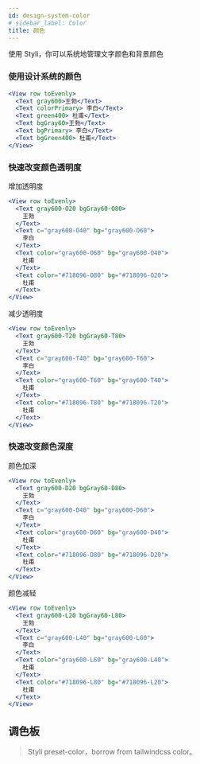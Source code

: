```yaml
---
id: design-system-color
# sidebar_label: Color
title: 颜色
---
```



使用 Styli，你可以系统地管理文字颜色和背景颜色

### 使用设计系统的颜色

```jsx live
<View row toEvenly>
  <Text gray600>王勃</Text>
  <Text colorPrimary> 李白</Text>
  <Text green400> 杜甫</Text>
  <Text bgGray60>王勃</Text>
  <Text bgPrimary> 李白</Text>
  <Text bgGreen400> 杜甫</Text>
</View>
```

### 快速改变颜色透明度

增加透明度

```jsx live
<View row toEvenly>
  <Text gray600-O20 bgGray60-O80>
    王勃
  </Text>
  <Text c="gray600-O40" bg="gray600-O60">
    李白
  </Text>
  <Text color="gray600-O60" bg="gray600-O40">
    杜甫
  </Text>
  <Text color="#718096-O80" bg="#718096-O20">
    杜甫
  </Text>
</View>
```

减少透明度

```jsx live
<View row toEvenly>
  <Text gray600-T20 bgGray60-T80>
    王勃
  </Text>
  <Text c="gray600-T40" bg="gray600-T60">
    李白
  </Text>
  <Text color="gray600-T60" bg="gray600-T40">
    杜甫
  </Text>
  <Text color="#718096-T80" bg="#718096-T20">
    杜甫
  </Text>
</View>
```

### 快速改变颜色深度

颜色加深

```jsx live
<View row toEvenly>
  <Text gray600-D20 bgGray60-D80>
    王勃
  </Text>
  <Text c="gray600-D40" bg="gray600-D60">
    李白
  </Text>
  <Text color="gray600-D60" bg="gray600-D40">
    杜甫
  </Text>
  <Text color="#718096-D80" bg="#718096-D20">
    杜甫
  </Text>
</View>
```

颜色减轻

```jsx live
<View row toEvenly>
  <Text gray600-L20 bgGray60-L80>
    王勃
  </Text>
  <Text c="gray600-L40" bg="gray600-L60">
    李白
  </Text>
  <Text color="gray600-L60" bg="gray600-L40">
    杜甫
  </Text>
  <Text color="#718096-L80" bg="#718096-L20">
    杜甫
  </Text>
</View>
```

## 调色板

> Styli preset-color，borrow from tailwindcss color。

<Colors />
